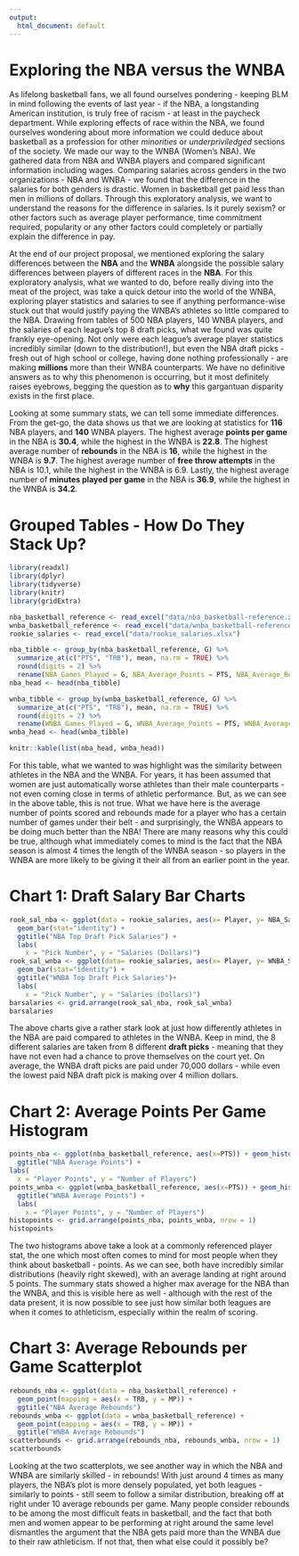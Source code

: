 ```yaml
---
output:
  html_document: default
---
```

# Exploring the NBA versus the WNBA
As lifelong basketball fans, we all found ourselves pondering - keeping BLM in mind following the events of last year - if the NBA, a longstanding American institution, is truly free of racism - at least in the paycheck department. While exploring effects of race within the NBA, we found ourselves wondering about more information we could deduce about basketball as a profession for other _minorities_ or _underpriviledged_ sections of the society. We made our way to the WNBA (Women's NBA). We gathered data from NBA and WNBA players and compared significant information including wages. Comparing salaries across genders in the two organizations - NBA and WNBA - we found that the difference in the salaries for both genders is drastic. Women in basketball get paid less than men in millions of dollars. Through this exploratory analysis, we want to understand the reasons for the difference in salaries. Is it purely sexism? or other factors such as average player performance, time commitment required, popularity or any other factors could completely or partially explain the difference in pay.

At the end of our project proposal, we mentioned exploring the salary differences between the **NBA** and the **WNBA** alongside the possible salary differences between players of different races in the **NBA**. For this exploratory analysis, what we wanted to do, before really diving into the meat of the project, was take a quick detour into the world of the WNBA, exploring player statistics and salaries to see if anything performance-wise stuck out that would justify paying the WNBA's athletes so little compared to the NBA. Drawing from tables of 500 NBA players, 140 WNBA players, and the salaries of each league's top 8 draft picks, what we found was quite frankly eye-opening. Not only were each league's average player statistics incredibly similar (down to the distribution!), but even the NBA draft picks - fresh out of high school or college, having done nothing professionally - are making __millions__ more than their WNBA counterparts. We have no definitive answers as to why this phenomenon is occurring, but it most definitely raises eyebrows, begging the question as to __why__ this gargantuan disparity exists in the first place.

Looking at some summary stats, we can tell some immediate differences. From the get-go, the data shows us that we are looking at statistics for
**116** NBA players, and **140** WNBA players. The highest average __points per game__ in the NBA is **30.4**, while the highest in the WNBA is
**22.8**. The highest average number of __rebounds__ in the NBA is **16**, while the highest in the WNBA is **9.7**. The highest average number
of __free throw attempts__ in the NBA is 10.1, while the highest in the WNBA is 6.9. Lastly, the highest average number of __minutes played per game__
in the NBA is **36.9**, while the highest in the WNBA is **34.2**.


# Grouped Tables - How Do They Stack Up?
```r
library(readxl)
library(dplyr)
library(tidyverse)
library(knitr)
library(gridExtra)
```

```r
nba_basketball_reference <- read_excel("data/nba_basketball-reference.xlsx")
wnba_basketball_reference <- read_excel("data/wnba_basketball-reference.xlsx")
rookie_salaries <- read_excel("data/rookie_salaries.xlsx")

nba_tibble <- group_by(nba_basketball_reference, G) %>%
  summarize_at(c("PTS", "TRB"), mean, na.rm = TRUE) %>%
  round(digits = 2) %>%
  rename(NBA_Games_Played = G, NBA_Average_Points = PTS, NBA_Average_Rebounds = TRB)
nba_head <- head(nba_tibble)

wnba_tibble <- group_by(wnba_basketball_reference, G) %>%
  summarize_at(c("PTS", "TRB"), mean, na.rm = TRUE) %>%
  round(digits = 2) %>%
  rename(WNBA_Games_Played = G, WNBA_Average_Points = PTS, WNBA_Average_Rebounds = TRB)
wnba_head <- head(wnba_tibble)

knitr::kable(list(nba_head, wnba_head))
```
For this table, what we wanted to was highlight was the similarity between athletes in the NBA and the WNBA. For years, it has been assumed that women are just automatically worse athletes than their male counterparts - not even coming close in terms of athletic performance. But, as we can see in the above table, this is not true. What we have here is the average number of points scored and rebounds made for a player who has a certain number of games under their belt - and surprisingly,
the WNBA appears to be doing much better than the NBA! There are many reasons why this could be true, although what immediately comes to mind is the fact that the 
NBA season is almost 4 times the length of the WNBA season - so players in the WNBA are more likely to be giving it their all from an earlier point in the year.


# Chart 1: Draft Salary Bar Charts
```r
rook_sal_nba <- ggplot(data = rookie_salaries, aes(x= Player, y= NBA_Salaries)) +
  geom_bar(stat="identity") +
  ggtitle("NBA Top Draft Pick Salaries") +
  labs(
    x = "Pick Number", y = "Salaries (Dollars)")
rook_sal_wnba <- ggplot(data= rookie_salaries, aes(x= Player, y= WNBA_Salaries)) +
  geom_bar(stat="identity") +
  ggtitle("WNBA Top Draft Pick Salaries")+
  labs(
    x = "Pick Number", y = "Salaries (Dollars)")
barsalaries <- grid.arrange(rook_sal_nba, rook_sal_wnba)
barsalaries
```
The above charts give a rather stark look at just how differently athletes in the NBA are paid compared to athletes in the WNBA. Keep in mind, the 8 different salaries are taken from 8 different __draft picks__ - meaning that they have not even had a chance to prove themselves on the court yet. On average, the WNBA draft picks are paid under 70,000 dollars - while even the lowest paid NBA draft pick is making over 4 million dollars.


# Chart 2: Average Points Per Game Histogram
```r
points_nba <- ggplot(nba_basketball_reference, aes(x=PTS)) + geom_histogram() +
  ggtitle("NBA Average Points") +
labs(
  x = "Player Points", y = "Number of Players")
points_wnba <- ggplot(wnba_basketball_reference, aes(x=PTS)) + geom_histogram() +
  ggtitle("WNBA Average Points") +
  labs(
    x = "Player Points", y = "Number of Players")
histopoints <- grid.arrange(points_nba, points_wnba, nrow = 1) 
histopoints
```
The two histograms above take a look at a commonly referenced player stat, the one which most often comes to mind for most people when they think about basketball - points. As we can see, both have incredibly similar distributions (heavily right skewed), with an average landing at right around 5 points. The summary stats showed a higher max average for the NBA than the WNBA, and this is visible here as well - although with the rest of the data present, it is now possible to see just how similar both leagues are when it comes to athleticism, especially within the realm of scoring.


# Chart 3: Average Rebounds per Game Scatterplot
```r
rebounds_nba <- ggplot(data = nba_basketball_reference) +
  geom_point(mapping = aes(x = TRB, y = MP)) +
  ggtitle("NBA Average Rebounds")
rebounds_wnba <- ggplot(data = wnba_basketball_reference) +
  geom_point(mapping = aes(x = TRB, y = MP)) +
  ggtitle("WNBA Average Rebounds")
scatterbounds <- grid.arrange(rebounds_nba, rebounds_wnba, nrow = 1)
scatterbounds
```
Looking at the two scatterplots, we see another way in which the NBA and WNBA are similarly skilled - in rebounds! With just around 4 times as many players, the NBA's plot is more densely populated, yet both leagues - similarly to points - still seem to follow a similar distribution, breaking off at right under 10 average rebounds per game. Many people consider rebounds to be among the most difficult feats in basketball, and the fact that both men and women appear to be performing at right around the same level dismantles the argument that the NBA gets paid more than the WNBA due to their raw athleticism. If not that, then what else could it possibly be?
